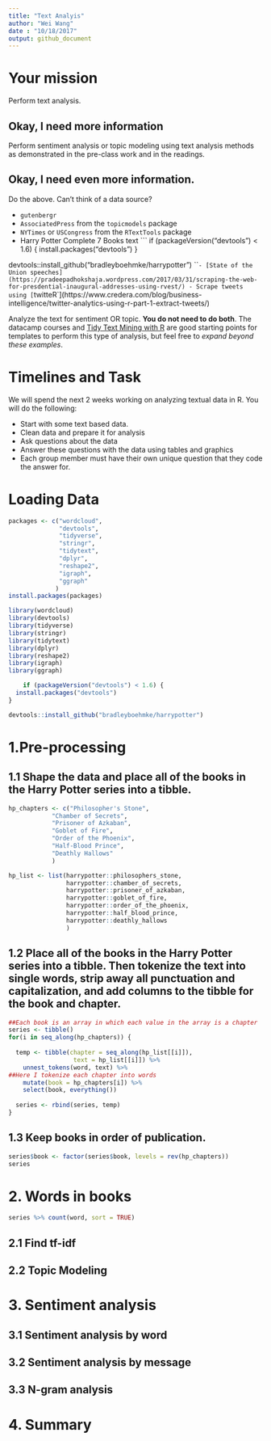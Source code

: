 ```yaml
---
title: "Text Analyis"
author: "Wei Wang"
date : "10/18/2017"
output: github_document
---
```





# Your mission

Perform text analysis.

## Okay, I need more information

Perform sentiment analysis or topic modeling using text analysis methods as demonstrated in the pre-class work and in the readings.

## Okay, I need even more information.

Do the above. Can't think of a data source?

- `gutenbergr`
- `AssociatedPress` from the `topicmodels` package
- `NYTimes` or `USCongress` from the `RTextTools` package
- Harry Potter Complete 7 Books text
    ```
    if (packageVersion("devtools") < 1.6) {
  install.packages("devtools")
}

devtools::install_github("bradleyboehmke/harrypotter")
    ```
- [State of the Union speeches](https://pradeepadhokshaja.wordpress.com/2017/03/31/scraping-the-web-for-presdential-inaugural-addresses-using-rvest/)
- Scrape tweets using [`twitteR`](https://www.credera.com/blog/business-intelligence/twitter-analytics-using-r-part-1-extract-tweets/)

Analyze the text for sentiment OR topic. **You do not need to do both**. The datacamp courses and [Tidy Text Mining with R](http://tidytextmining.com/) are good starting points for templates to perform this type of analysis, but feel free to *expand beyond these examples*.

# Timelines and Task


We will spend the next 2 weeks working on analyzing textual data in R. You will do the following:

- Start with some text based data.
- Clean data and prepare it for analysis
- Ask questions about the data
- Answer these questions with the data using tables and graphics
- Each group member must have their own unique question that they code the answer for. 


# Loading Data

```r
packages <- c("wordcloud",
              "devtools",
              "tidyverse",
              "stringr",
              "tidytext",
              "dplyr",
              "reshape2",
              "igraph",
              "ggraph"
             )
install.packages(packages)

library(wordcloud)
library(devtools)
library(tidyverse)      
library(stringr)        
library(tidytext)
library(dplyr)
library(reshape2)
library(igraph)
library(ggraph)

    if (packageVersion("devtools") < 1.6) {
  install.packages("devtools")
}

devtools::install_github("bradleyboehmke/harrypotter")
```

# 1.Pre-processing

## 1.1 Shape the data and place all of the books in the Harry Potter series into a tibble. 
```r
hp_chapters <- c("Philosopher's Stone", 
            "Chamber of Secrets", 
            "Prisoner of Azkaban",
            "Goblet of Fire", 
            "Order of the Phoenix", 
            "Half-Blood Prince",
            "Deathly Hallows"
            )

hp_list <- list(harrypotter::philosophers_stone, 
                harrypotter::chamber_of_secrets, 
                harrypotter::prisoner_of_azkaban,
                harrypotter::goblet_of_fire, 
                harrypotter::order_of_the_phoenix, 
                harrypotter::half_blood_prince,
                harrypotter::deathly_hallows
                )
```

## 1.2 Place all of the books in the Harry Potter series into a tibble. Then tokenize the text into single words, strip away all punctuation and capitalization, and add columns to the tibble for the book and chapter.
```r
##Each book is an array in which each value in the array is a chapter 
series <- tibble()
for(i in seq_along(hp_chapters)) {
  
  temp <- tibble(chapter = seq_along(hp_list[[i]]),
                  text = hp_list[[i]]) %>%
    unnest_tokens(word, text) %>%
##Here I tokenize each chapter into words
    mutate(book = hp_chapters[i]) %>%
    select(book, everything())
  
  series <- rbind(series, temp)
}
```

## 1.3 Keep books in order of publication.
```r
series$book <- factor(series$book, levels = rev(hp_chapters))
series
```


# 2. Words in books
```r
series %>% count(word, sort = TRUE)
```
## 2.1 Find tf-idf

## 2.2 Topic Modeling






# 3. Sentiment analysis

## 3.1 Sentiment analysis by word

## 3.2 Sentiment analysis by message

## 3.3 N-gram analysis




# 4. Summary










